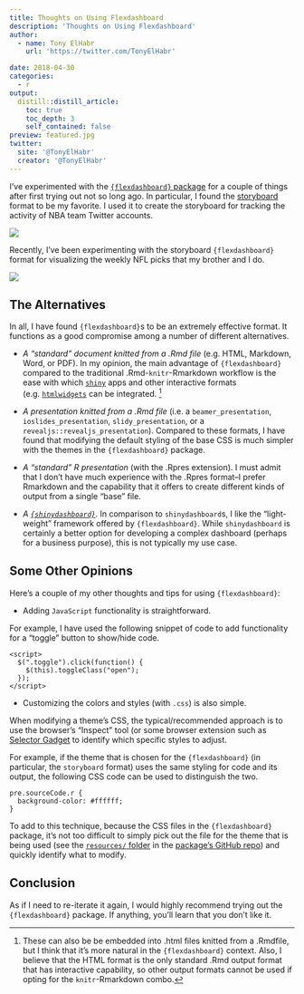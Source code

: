 ```yaml
---
title: Thoughts on Using Flexdashboard
description: 'Thoughts on Using Flexdashboard'
author:
  - name: Tony ElHabr
    url: 'https://twitter.com/TonyElHabr'

date: 2018-04-30
categories:
  - r
output: 
  distill::distill_article:
    toc: true
    toc_depth: 3
    self_contained: false
preview: featured.jpg
twitter:
  site: '@TonyElHabr'
  creator: '@TonyElHabr'
---
```


I've experimented with the [`{flexdashboard}` package](https://rmarkdown.rstudio.com/flexdashboard/) for a couple of things after first trying out not so long ago. In particular, I found the [storyboard](https://rmarkdown.rstudio.com/flexdashboard/using.html#storyboards) format to be my favorite. I used it to create the storyboard for tracking the activity of NBA team Twitter accounts.

![](viz_unigram_cnts_facet.png)

Recently, I've been experimenting with the storyboard `{flexdashboard}` format for visualizing the weekly NFL picks that my brother and I do.

![](nfl-picks.png)

## The Alternatives

In all, I have found `{flexdashboard}`s to be an extremely effective format. It functions as a good compromise among a number of different alternatives.

-   *A "standard" document knitted from a .Rmd file* (e.g. HTML, Markdown, Word, or PDF). In my opinion, the main advantage of `{flexdashboard}` compared to the traditional .Rmd-`knitr`-Rmarkdown workflow is the ease with which [`shiny`](https://shiny.rstudio.com/) apps and other interactive formats (e.g. [`htmlwidgets`](https://www.htmlwidgets.org/) can be integrated. [^1]

-   *A presentation knitted from a .Rmd file* (i.e. a `beamer_presentation`, `ioslides_presentation`, `slidy_presentation`, or a `revealjs::revealjs_presentation`). Compared to these formats, I have found that modifying the default styling of the base CSS is much simpler with the themes in the `{flexdashboard}` package.

-   *A "standard" R presentation* (with the .Rpres extension). I must admit that I don't have much experience with the .Rpres format--I prefer Rmarkdown and the capability that it offers to create different kinds of output from a single "base" file.

-   *A [`{shinydashboard}`](https://rstudio.github.io/shinydashboard/)*. In comparison to `shinydashboard`s, I like the "light-weight" framework offered by `{flexdashboard}`. While `shinydashboard` is certainly a better option for developing a complex dashboard (perhaps for a business purpose), this is not typically my use case.

[^1]: These can also be be embedded into .html files knitted from a .Rmdfile, but I think that it's more natural in the `{flexdashboard}` context. Also, I believe that the HTML format is the only standard .Rmd output format that has interactive capability, so other output formats cannot be used if opting for the `knitr`-Rmarkdown combo.

## Some Other Opinions

Here's a couple of my other thoughts and tips for using `{flexdashboard}`:

-   Adding `JavaScript` functionality is straightforward.

For example, I have used the following snippet of code to add functionality for a "toggle" button to show/hide code.

    <script>
      $(".toggle").click(function() {
        $(this).toggleClass("open");
      });
    </script>

-   Customizing the colors and styles (with `.css`) is also simple.

When modifying a theme's CSS, the typical/recommended approach is to use the browser's "Inspect" tool (or some browser extension such as [Selector Gadget](http://selectorgadget.com/) to identify which specific styles to adjust.

For example, if the theme that is chosen for the `{flexdashboard}` (in particular, the `storyboard` format) uses the same styling for code and its output, the following CSS code can be used to distinguish the two.

    pre.sourceCode.r {
      background-color: #ffffff;
    }

To add to this technique, because the CSS files in the `{flexdashboard}` package, it's not too difficult to simply pick out the file for the theme that is being used (see the [`resources/` folder](https://github.com/rstudio/flexdashboard/blob/master/inst/rmarkdown/templates/flex_dashboard/resources/) in the [package's GitHub repo](https://github.com/rstudio/flexdashboard)) and quickly identify what to modify.

## Conclusion

As if I need to re-iterate it again, I would highly recommend trying out the `{flexdashboard}` package. If anything, you'll learn that you don't like it.
